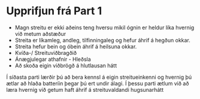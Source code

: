 
# Upprifjun frá Part 1

<FullWidthImage image="/images/unit/recap.png" />

- Magn streitu er ekki aðeins teng hversu mikil ógnin er heldur líka hvernig við metum aðstæður
- Streita er líkamleg, andleg, tilfinningaleg og hefur áhrif á hegðun okkar.
- Streita hefur bein og óbein áhrif á heilsuna okkar.
- Kvíða-/ Streituviðbragðið
- Ánægjulegar athafnir - Hleðsla
- Að skoða eigin viðbrögð á hlutlausan hátt

Í síðasta parti lærðir þú að bera kennsl á eigin streitueinkenni og hvernig þú ætlar að hlaða batteríin þegar þú ert undir álagi. Í þessu parti ætlum við að læra hvernig við getum haft áhrif á streituvaldandi hugsunarhátt

<UnitNavButtons prevUrl="/courses/1/12-conclusion" nextUrl="./2-thoughts" />
